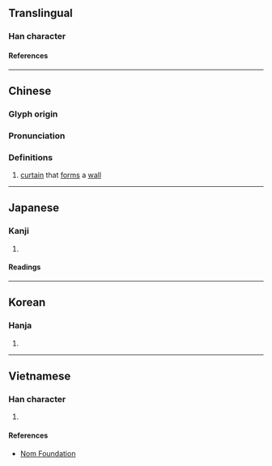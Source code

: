 {{also|帏}}
{{character info/new}}
==Translingual==

===Han character===
{{Han char|rn=50|rad=巾|as=09|sn=12|four=44256|canj=LBDMQ|ids=⿰巾韋}}

====References====
{{Han ref|kx=0334.180|dkj=08993|dj=0641.210|hdz=10748.090|uh=5E43}}

----

==Chinese==
{{zh-forms|s=帏}}

===Glyph origin===
{{Han etym}}

===Pronunciation===
{{zh-pron
|m=wéi
|c=wai4
|mc=y
|oc=y
|ma=
|cat=n
}}

===Definitions===
{{zh-hanzi}}

# [[curtain]] that [[form]]s a [[wall]]

----

==Japanese==

===Kanji===
{{ja-kanji|grade=|rs=巾09}}

# {{defn|lang=ja|sort=巾09}}

====Readings====
{{ja-readings
|goon=い<ゐ
|kanon=い<ゐ
|kun=とばり, においぶく, ふくろ
}}

----

==Korean==

===Hanja===
{{ko-hanja|위}}

# {{defn|lang=ko|sort=巾09}}

----

==Vietnamese==

===Han character===
{{vi-readings|rs=巾09|reading=vi}}

# {{defn|lang=vi|sort=巾09}}

====References====
* [http://nomfoundation.org/common/nom_details.php?codepoint=5e43 Nom Foundation]